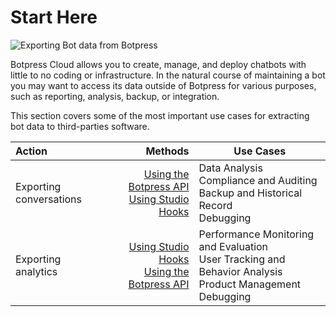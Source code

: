
# Start Here

![Exporting Bot data from Botpress](/docs/content/exporting-bot-data.png)

Botpress Cloud allows you to create, manage, and deploy chatbots with little to no coding or infrastructure. In the natural course of maintaining a bot you may want to access its data outside of Botpress for various purposes, such as reporting, analysis, backup, or integration.

This section covers some of the most important use cases for extracting bot data to third-parties software.

| **Action**              |                                                                                                                          **Methods** | **Use Cases**                                                                                                               |
| :---------------------- | -----------------------------------------------------------------------------------------------------------------------------------: | --------------------------------------------------------------------------------------------------------------------------- |
| Exporting conversations | [Using the Botpress API](./exporting-conversations/with-the-api) <br /> [Using Studio Hooks](./exporting-conversations/from-the-bot) | Data Analysis <br /> Compliance and Auditing <br /> Backup and Historical Record <br /> Debugging                           |
| Exporting analytics     |         [Using Studio Hooks](./exporting-analytics/from-the-bot) <br /> [Using the Botpress API](./exporting-analytics/with-the-api) | Performance Monitoring and Evaluation <br /> User Tracking and Behavior Analysis <br /> Product Management <br /> Debugging |
